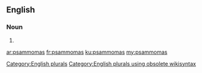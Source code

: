 ==English==

===Noun===
{{head|en}}

# {{plural of|psammoma}}

[[Category:English plurals]][[Category:English plurals using obsolete wikisyntax]]

[[ar:psammomas]]
[[fr:psammomas]]
[[ku:psammomas]]
[[my:psammomas]]